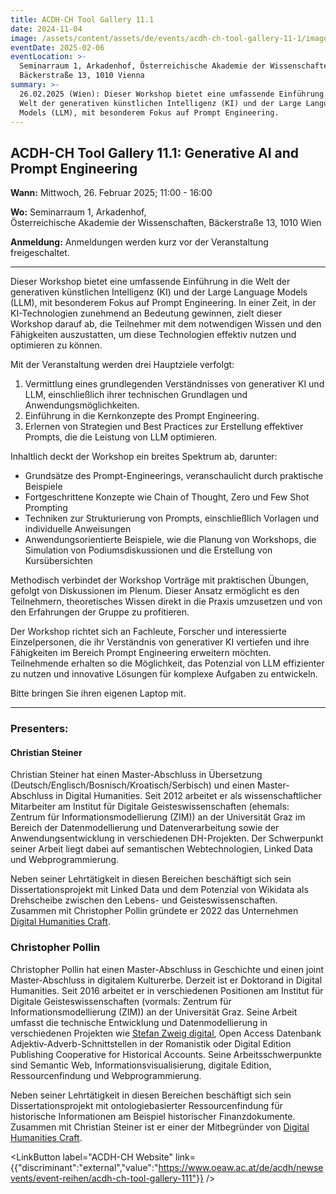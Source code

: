 ```yaml
---
title: ACDH-CH Tool Gallery 11.1
date: 2024-11-04
image: /assets/content/assets/de/events/acdh-ch-tool-gallery-11-1/image.png
eventDate: 2025-02-06
eventLocation: >-
  Seminarraum 1, Arkadenhof, Österreichische Akademie der Wissenschaften,
  Bäckerstraße 13, 1010 Vienna
summary: >-
  26.02.2025 (Wien): Dieser Workshop bietet eine umfassende Einführung in die
  Welt der generativen künstlichen Intelligenz (KI) und der Large Language
  Models (LLM), mit besonderem Fokus auf Prompt Engineering.
---
```

## ACDH-CH Tool Gallery 11.1: Generative AI and Prompt Engineering

**Wann:** Mittwoch, 26. Februar 2025; 11:00 - 16:00

**Wo:** Seminarraum 1, Arkadenhof, \
Österreichische Akademie der Wissenschaften, Bäckerstraße 13, 1010 Wien

**Anmeldung:** Anmeldungen werden kurz vor der Veranstaltung freigeschaltet.

---

Dieser Workshop bietet eine umfassende Einführung in die Welt der generativen künstlichen Intelligenz (KI) und der Large Language Models (LLM), mit besonderem Fokus auf Prompt Engineering. In einer Zeit, in der KI-Technologien zunehmend an Bedeutung gewinnen, zielt dieser Workshop darauf ab, die Teilnehmer mit dem notwendigen Wissen und den Fähigkeiten auszustatten, um diese Technologien effektiv nutzen und optimieren zu können.

Mit der Veranstaltung werden drei Hauptziele verfolgt:

1. Vermittlung eines grundlegenden Verständnisses von generativer KI und LLM, einschließlich ihrer technischen Grundlagen und Anwendungsmöglichkeiten.
2. Einführung in die Kernkonzepte des Prompt Engineering.
3. Erlernen von Strategien und Best Practices zur Erstellung effektiver Prompts, die die Leistung von LLM optimieren.

Inhaltlich deckt der Workshop ein breites Spektrum ab, darunter:

* Grundsätze des Prompt-Engineerings, veranschaulicht durch praktische Beispiele
* Fortgeschrittene Konzepte wie Chain of Thought, Zero und Few Shot Prompting
* Techniken zur Strukturierung von Prompts, einschließlich Vorlagen und individuelle Anweisungen
* Anwendungsorientierte Beispiele, wie die Planung von Workshops, die Simulation von Podiumsdiskussionen und die Erstellung von Kursübersichten

Methodisch verbindet der Workshop Vorträge mit praktischen Übungen, gefolgt von Diskussionen im Plenum. Dieser Ansatz ermöglicht es den Teilnehmern, theoretisches Wissen direkt in die Praxis umzusetzen und von den Erfahrungen der Gruppe zu profitieren.

Der Workshop richtet sich an Fachleute, Forscher und interessierte Einzelpersonen, die ihr Verständnis von generativer KI vertiefen und ihre Fähigkeiten im Bereich Prompt Engineering erweitern möchten. Teilnehmende erhalten so die Möglichkeit, das Potenzial von LLM effizienter zu nutzen und innovative Lösungen für komplexe Aufgaben zu entwickeln.

Bitte bringen Sie ihren eigenen Laptop mit.

---

### Presenters:&#x20;

#### Christian Steiner

Christian Steiner hat einen Master-Abschluss in Übersetzung (Deutsch/Englisch/Bosnisch/Kroatisch/Serbisch) und einen Master-Abschluss in Digital Humanities. Seit 2012 arbeitet er als wissenschaftlicher Mitarbeiter am Institut für Digitale Geisteswissenschaften (ehemals: Zentrum für Informationsmodellierung (ZIM)) an der Universität Graz im Bereich der Datenmodellierung und Datenverarbeitung sowie der Anwendungsentwicklung in verschiedenen DH-Projekten. Der Schwerpunkt seiner Arbeit liegt dabei auf semantischen Webtechnologien, Linked Data und Webprogrammierung.

Neben seiner Lehrtätigkeit in diesen Bereichen beschäftigt sich sein Dissertationsprojekt mit Linked Data und dem Potenzial von Wikidata als Drehscheibe zwischen den Lebens- und Geisteswissenschaften. Zusammen mit Christopher Pollin gründete er 2022 das Unternehmen [Digital Humanities Craft](https://dhcraft.org/).

### Christopher Pollin

Christopher Pollin hat einen Master-Abschluss in Geschichte und einen joint Master-Abschluss in digitalem Kulturerbe. Derzeit ist er Doktorand in Digital Humanities. Seit 2016 arbeitet er in verschiedenen Positionen am Institut für Digitale Geisteswissenschaften (vormals: Zentrum für Informationsmodellierung (ZIM)) an der Universität Graz. Seine Arbeit umfasst die technische Entwicklung und Datenmodellierung in verschiedenen Projekten wie [Stefan Zweig digital](/projects/stefan-zweig-digital/), Open Access Datenbank Adjektiv-Adverb-Schnittstellen in der Romanistik oder Digital Edition Publishing Cooperative for Historical Accounts. Seine Arbeitsschwerpunkte sind Semantic Web, Informationsvisualisierung, digitale Edition, Ressourcenfindung und Webprogrammierung.

Neben seiner Lehrtätigkeit in diesen Bereichen beschäftigt sich sein Dissertationsprojekt mit ontologiebasierter Ressourcenfindung für historische Informationen am Beispiel historischer Finanzdokumente. Zusammen mit Christian Steiner ist er einer der Mitbegründer von [Digital Humanities Craft](https://dhcraft.org/).

<LinkButton label="ACDH-CH Website" link={{"discriminant":"external","value":"https://www.oeaw.ac.at/de/acdh/newsevents/event-reihen/acdh-ch-tool-gallery-111"}} />
